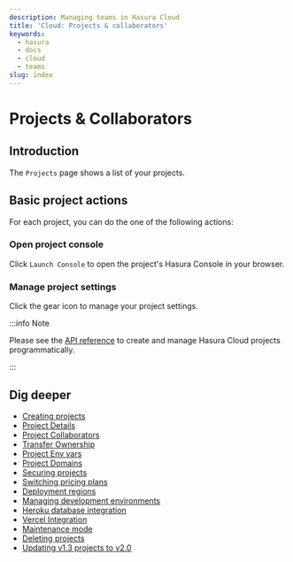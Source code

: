 ```yaml
---
description: Managing teams in Hasura Cloud
title: 'Cloud: Projects & collaborators'
keywords:
  - hasura
  - docs
  - cloud
  - teams
slug: index
---
```



# <Collaborators /> Projects & Collaborators

<ProductBadge free standard pro ee />

## Introduction

The `Projects` page shows a list of your projects.

<Thumbnail src="/img/projects/projects-list.png" alt="Projects list" width="1200px" />

## Basic project actions

For each project, you can do the one of the following actions:

<Thumbnail src="/img/projects/project-actions.png" alt="Project actions" width="860px" />

### Open project console

Click `Launch Console` to open the project's Hasura Console in your browser.

<Thumbnail src="/img/cloud-dbs/hasura-console.png" alt="Project console" width="860px" />

### Manage project settings

Click the gear icon to manage your project settings.

<Thumbnail src="/img/projects/project-details.png" alt="General tab" width="900px" />

:::info Note

Please see the [API reference](/api-reference/cloud-api-reference.mdx) to create and manage Hasura Cloud projects
programmatically.

:::

## Dig deeper

- [Creating projects](/hasura-cloud/projects/create.mdx)
- [Project Details](/hasura-cloud/projects/details.mdx)
- [Project Collaborators](/hasura-cloud/projects/collaborators.mdx)
- [Transfer Ownership](/hasura-cloud/projects/ownership.mdx)
- [Project Env vars](/hasura-cloud/projects/env-vars.mdx)
- [Project Domains](/hasura-cloud/projects/domains.mdx)
- [Securing projects](/hasura-cloud/projects/secure.mdx)
- [Switching pricing plans](/hasura-cloud/projects/pricing.mdx)
- [Deployment regions](/hasura-cloud/projects/regions.mdx)
- [Managing development environments](/hasura-cloud/projects/environments.mdx)
- [Heroku database integration](/hasura-cloud/projects/heroku-url-sync.mdx)
- [Vercel Integration](/hasura-cloud/projects/vercel-integration.mdx)
- [Maintenance mode](/hasura-cloud/projects/maintenance-mode.mdx)
- [Deleting projects](/hasura-cloud/projects/delete.mdx)
- [Updating v1.3 projects to v2.0](/hasura-cloud/projects/move-project-v2.mdx)

